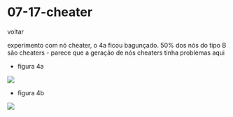 
# 07-17-cheater

<Link href='/'>voltar</Link>

experimento com nó cheater, o 4a ficou bagunçado. 50% dos nós do tipo B são cheaters - parece que a geração de nós cheaters tinha problemas aqui

* figura 4a

![](https://hungria.imd.ufrn.br/~gfaraujo/alemanha/07-17-cheater/figure-4b/lineplot-4b.png)

* figura 4b

![](https://hungria.imd.ufrn.br/~gfaraujo/alemanha/07-17-cheater/figure-4a/lineplot-wawb2.png)